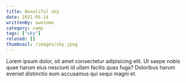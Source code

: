 ```yaml
---
title: Beautiful sky
date: 2021-05-14
writtenBy: awesome
category: camp
tags: ["sky"]
related: []
thumbnail: /images/sky.jpeg
---
```


Lorem ipsum dolor, sit amet consectetur adipisicing elit. Ut saepe nobis quae harum eius nesciunt id ullam facilis quas fuga? Doloribus harum eveniet distinctio eum accusamus qui sequi magni et.
